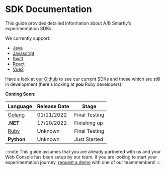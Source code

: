 # SDK Documentation

This guide provides detailed information about A/B Smartly’s experimentation
SDKs.

We currently support:

- [Java](https://www.github.com/absmartly/java-sdk)
- [Javascript](https://www.github.com/absmartly/javascript-sdk)
- [Swift](https://www.github.com/absmartly/swift-sdk)
- [React](https://www.github.com/absmartly/react-sdk)
- [Vue2](https://www.github.com/absmartly/vue2-sdk)

Have a look at [our Github](https://github.com/absmartly) to see our current
SDKs and those which are still in development (here's looking at **you** Ruby
developers)!

**Coming Soon:**

| Language                                          | Release Date | Stage         |
| ------------------------------------------------- | ------------ | ------------- |
| [Golang](https://www.github.com/absmartly/go-sdk) | 01/11/2022   | Final Testing |
| **.NET**                                          | 17/10/2022   | Finishing up  |
| [Ruby](https://www.github.com/absmartly/ruby-sdk) | Unknown      | Final Testing |
| **Python**                                        | Unknown      | Just Started  |

:::note
This guide assumes that you are already partnered with us and your Web Console
has been setup by our team. If you are looking to start your experimentation
journey, [request a demo](https://absmartly.com/quiz) with one of our
teammembers!
:::
